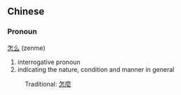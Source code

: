 ==Chinese==
===Pronoun===
[[怎]][[么]] (zenme)

# interrogative pronoun
# indicating the nature, condition and manner in general

:Traditional: [[怎麼]]